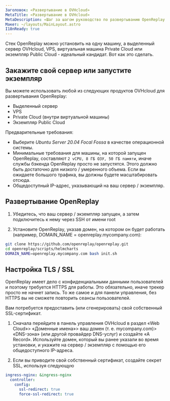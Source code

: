```yaml
---
Заголовок: «Развертывание в OVHcloud»
MetaTitle: «Развертывание в OVHcloud»
MetaDescription: «Шаг за шагом руководство по развертыванию OpenReplay на OVHcloud (Выделенный сервер, VPS, виртуальная машина Private Cloud или экземпляр Public Cloud).»
Макет: ~/layouts/MainLayout.astro
I18nReady: true
---
```


Стек OpenReplay можно установить на одну машину, а выделенный сервер OVHcloud, VPS, виртуальная машина Private Cloud или экземпляр Public Cloud - идеальный кандидат. Вот как это сделать.

## Закажите свой сервер или запустите экземпляр

Вы можете использовать любой из следующих продуктов OVHcloud для развертывания OpenReplay:

- Выделенный сервер
- VPS
- Private Cloud (внутри виртуальной машины)
- Экземпляр Public Cloud

Предварительные требования:

- Выберите *Ubuntu Server 20.04 Focal Fossa* в качестве операционной системы.
- Минимальные требования для машины, на которой запущен OpenReplay, составляют `2 vCPU, 8 ГБ ОЗУ, 50 ГБ памяти`, иначе службы бэкенда OpenReplay просто не запустятся. Этого должно быть достаточно для низкого / умеренного объема. Если вы ожидаете большого трафика, вы должны будете масштабировать отсюда.
- Общедоступный IP-адрес, указывающий на ваш сервер / экземпляр.

## Развертывание OpenReplay

1. Убедитесь, что ваш сервер / экземпляр запущен, а затем подключитесь к нему через SSH от имени root

2. Установите OpenReplay, указав домен, на котором он будет работать (например, DOMAIN_NAME = openreplay.mycompany.com):


```bash
git clone https://github.com/openreplay/openreplay.git
cd openreplay/scripts/helmcharts
DOMAIN_NAME=openreplay.mycompany.com bash init.sh
```


## Настройка TLS / SSL

OpenReplay имеет дело с конфиденциальными данными пользователей и поэтому требуется HTTPS для работы. Это обязательно, иначе трекер просто не начнет запись. То же самое и для панели управления, без HTTPS вы не сможете повторить сеансы пользователей.

Вам потребуется предоставить (или сгенерировать) свой собственный SSL-сертификат.

1. Сначала перейдите в панель управления OVHcloud в раздел «Web Cloud»> «Доменные имена»> ваш домен (т. е. mycompany.com)> «DNS-зона» (или другой провайдер DNS-услуг) и создайте «A Record». Используйте домен, который вы ранее указали во время установки, и укажите на сервер / экземпляр с помощью его общедоступного IP-адреса.

2. Если вы приводите свой собственный сертификат, создайте секрет SSL, используя следующую
```yaml
ingress-nginx: &ingress-nginx
  controller:
    config:
      ssl-redirect: true
      force-ssl-redirect: true
```

